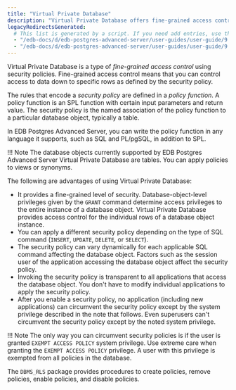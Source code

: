 ```yaml
---
title: "Virtual Private Database"
description: "Virtual Private Database offers fine-grained access control to data down to specific rows, as defined by the security policy"
legacyRedirectsGenerated:
  # This list is generated by a script. If you need add entries, use the `legacyRedirects` key.
  - "/edb-docs/d/edb-postgres-advanced-server/user-guides/user-guide/9.6/EDB_Postgres_Advanced_Server_Guide.1.32.html"
  - "/edb-docs/d/edb-postgres-advanced-server/user-guides/user-guide/9.5/EDB_Postgres_Enterprise_Guide.1.078.html"
---
```


<div id="virtual_private_database" class="registered_link"></div>

Virtual Private Database is a type of *fine-grained access control* using security policies. Fine-grained access control means that you can control access to data down to specific rows as defined by the security policy.

The rules that encode a *security policy* are defined in a *policy function*. A policy function is an SPL function with certain input parameters and return value. The security policy is the named association of the policy function to a particular database object, typically a table.

In EDB Postgres Advanced Server, you can write the policy function in any language it supports, such as SQL and PL/pgSQL, in addition to SPL.

!!! Note
    The database objects currently supported by EDB Postgres Advanced Server Virtual Private Database are tables. You can apply policies to views or synonyms.

The following are advantages of using Virtual Private Database:

-   It provides a fine-grained level of security. Database-object-level privileges given by the `GRANT` command determine access privileges to the entire instance of a database object. Virtual Private Database provides access control for the individual rows of a database object instance.
-   You can apply a different security policy depending on the type of SQL command (`INSERT`, `UPDATE`, `DELETE`, or `SELECT`).
-   The security policy can vary dynamically for each applicable SQL command affecting the database object. Factors such as the session user of the application accessing the database object affect the security policy.
-   Invoking the security policy is transparent to all applications that access the database object. You don't have to modify individual applications to apply the security policy.
-   After you enable a security policy, no application (including new applications) can circumvent the security policy except by the system privilege described in the note that follows. Even superusers can't circumvent the security policy except by the noted system privilege.

!!! Note
    The only way you can circumvent security policies is if the user is granted `EXEMPT ACCESS POLICY` system privilege. Use extreme care when granting the `EXEMPT ACCESS POLICY` privilege. A user with this privilege is exempted from all policies in the database.

The `DBMS_RLS` package provides procedures to create policies, remove policies, enable policies, and disable policies.
